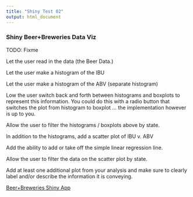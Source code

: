 ```yaml
---
title: "Shiny Test 02"
output: html_document
---
```


### Shiny Beer+Breweries Data Viz

TODO: Fixme

Let the user read in the data (the Beer Data.) 

Let the user make a histogram of the IBU

Let the user make a histogram of the ABV  (separate histogram)

Low the user switch back and forth between histograms and boxplots to represent this information.  You could do this with a radio button that switches the plot from histogram to boxplot … the implementation however is up to you.  

Allow the user to filter the histograms / boxplots above by state. 

In addition to the histograms, add a scatter plot of IBU v. ABV

Add the ability to add or take off the simple linear regression line. 

Allow the user to filter the data on the scatter plot by state.

Add at least one additional plot from your analysis and make sure to clearly label and/or describe the information it is conveying.  

<a href=" https://joshmsds.shinyapps.io/shinyBeer/"> Beer+Breweries Shiny App</a>
